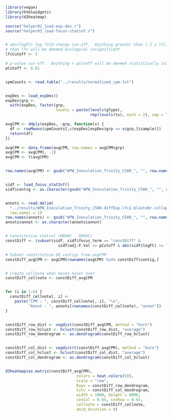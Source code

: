 <!---
Create an interactive heatmap with bubble containing information of contig ID, expression value in CPM and annotation when mouse-over.
-->


```r
library(vegan)
library(htmlwidgets)
library(d3heatmap)

source("helper02_load-exp-des.r")
source("helper03_load-focus-statinf.r")


# abs(logFC) log fold change cut-off.  Anything greater than (-1 x lfc) and less 
# than lfc will be deemed biological insignificant
lfcCutoff <- 2

# p-value cut-off.  Anything > pCutoff will be deemed statistically insignificant.
pCutoff <- 0.01


cpmCounts <- read.table("../results/normalized_cpm.txt")


expDes <- load_expDes()
expDes$grp <-
  with(expDes, factor(grp,
                      levels = paste(levels(gType),
                                     rep(levels(tx), each = 2), sep = ".")))

avgCPM <- ddply(expDes, ~grp, function(x) {
  df <- rowMeans(cpmCounts[,c(expDes[expDes$grp == x$grp,]$sample)])
  return(df)
})

avgCPM <- data.frame(avgCPM, row.names = avgCPM$grp)
avgCPM <- avgCPM[, -1]
avgCPM <- t(avgCPM)


row.names(avgCPM) <- gsub("WPW_Inoculation_Trinity_C500_", "", row.names(avgCPM))


sidf <- load_focus_statInf()
sidf$contig <- as.character(gsub("WPW_Inoculation_Trinity_C500_", "", sidf$contig))


annots <- read.delim(
  "../results/WPW_Inoculation_Trinity_C500.diffExp.lfc2.blastxNr.collapsed.txt", 
  row.names = 1)
row.names(annots) <- gsub("WPW_Inoculation_Trinity_C500_", "", row.names(annots))
annots$annot <- as.character(annots$annot)


# Constitutive Control (H898C - Q903C)
constDiff <- (subset(sidf, sidf$focus_term == "constDiff" & 
                       sidf$adj.P.Val <= pCutoff & abs(sidf$logFC) >= lfcCutoff))

# Subset constitutive DE contigs from avgCPM
constDiff_avgCPM <- avgCPM[rownames(avgCPM) %in% constDiff$contig,]


# Create cellnote when mouse hover over
constDiff_cellnote <- constDiff_avgCPM


for (i in 1:6) {
  constDiff_cellnote[, i] <-
    paste("CPM : ", constDiff_cellnote[, i], "\n",
          "Annot : ", annots[rownames(constDiff_cellnote), "annot"])
}


constDiff_row_dist <- vegdist(constDiff_avgCPM, method = "horn")
constDiff_row_hclust <- hclust(constDiff_row_dist, "average")
constDiff_row_dendrogram <- as.dendrogram(constDiff_row_hclust)


constDiff_col_dist <- vegdist(t(constDiff_avgCPM), method = "horn")
constDiff_col_hclust <- hclust(constDiff_col_dist, "average")
constDiff_col_dendrogram <- as.dendrogram(constDiff_col_hclust)


d3heatmap(as.matrix(constDiff_avgCPM),
                               colors = heat.colors(50),
                               scale = "row",
                               Rowv = constDiff_row_dendrogram,
                               Colv = constDiff_col_dendrogram,
                               width = 1000, height = 8000,
                               cexCol = 0.65, cexRow = 0.65,
                               cellnote = constDiff_cellnote,
                               anim_duration = 0)

```
